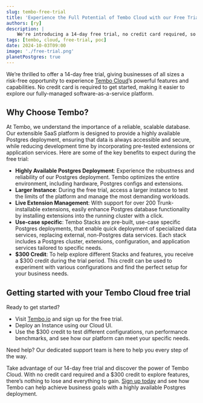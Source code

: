 ```yaml
---
slug: tembo-free-trial
title: 'Experience the Full Potential of Tembo Cloud with our Free Trial'
authors: [ry]
description: |
    We're introducing a 14-day free trial, no credit card required, so you can get hands-on experience. No strings attached!
tags: [tembo, cloud, free-trial, poc]
date: 2024-10-03T09:00
image: './free-trial.png'
planetPostgres: true
---
```


We’re thrilled to offer a 14-day free trial, giving businesses of all sizes a risk-free opportunity to experience [Tembo Cloud](https://cloud.tembo.io/)’s powerful features and capabilities. No credit card is required to get started, making it easier to explore our fully-managed software-as-a-service platform.

## Why Choose Tembo?
At Tembo, we understand the importance of a reliable, scalable database. Our extensible SaaS platform is designed to provide a highly available Postgres deployment, ensuring that data is always accessible and secure, while reducing development time by incorporating pre-tested extensions or application services. Here are some of the key benefits to expect during the free trial:

* **Highly Available Postgres Deployment**: Experience the robustness and reliability of our Postgres deployment. Tembo optimizes the entire environment, including hardware, Postgres configs and extensions.  
* **Larger Instance**: During the free trial, access a larger instance to test the limits of the platform and manage the most demanding workloads. 
* **Live Extension Management**: With support for over 200 Trunk-installable extensions, easily enhance Postgres database functionality by installing extensions into the running cluster with a click.
* **Use-case specific**: Tembo Stacks are pre-built, use-case specific Postgres deployments, that enable quick deployment of specialized data services, replacing external, non-Postgres data services.  Each stack includes a Postgres cluster, extensions, configuration, and application services tailored to specific needs.
* **$300 Credit**: To help explore different Stacks and features, you receive a $300 credit during the trial period. This credit can be used to experiment with various configurations and find the perfect setup for your business needs.

## Getting started with your Tembo Cloud free trial
Ready to get started?
* Visit [Tembo.io](https://cloud.tembo.io/) and sign up for the free trial. 
* Deploy an Instance using our Cloud UI.
* Use the $300 credit to test different configurations, run performance benchmarks, and see how our platform can meet your specific needs.

Need help? Our dedicated support team is here to help you every step of the way. 

Take advantage of our 14-day free trial and discover the power of Tembo Cloud. With no credit card required and a $300 credit to explore features, there’s nothing to lose and everything to gain. [Sign up today](https://cloud.tembo.io/sign-up) and see how Tembo can help achieve business goals with a highly available Postgres deployment.